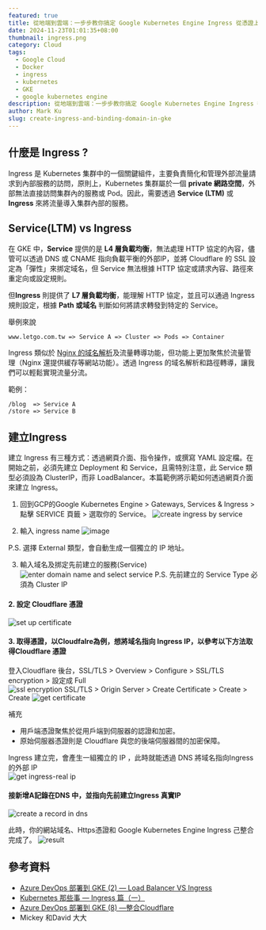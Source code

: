 ```yaml
---
featured: true
title: 從地端到雲端：一步步教你搞定 Google Kubernetes Engine Ingress 從憑證上傳到域名綁定
date: 2024-11-23T01:01:35+08:00
thumbnail: ingress.png
category: Cloud
tags:
  - Google Cloud
  - Docker
  - ingress
  - kubernetes
  - GKE
  - google kubernetes engine
description: 從地端到雲端：一步步教你搞定 Google Kubernetes Engine Ingress 從憑證上傳到域名綁定
author: Mark Ku
slug: create-ingress-and-binding-domain-in-gke
---
```


## 什麼是 Ingress ?
Ingress 是 Kubernetes 集群中的一個關鍵組件，主要負責簡化和管理外部流量請求到內部服務的訪問，原則上，Kubernetes 集群屬於一個 **private 網路空間**，外部無法直接訪問集群內的服務或 Pod。因此，需要透過 **Service (LTM)** 或 **Ingress** 來將流量導入集群內部的服務。

## Service(LTM) vs Ingress

在 GKE 中，**Service** 提供的是 **L4 層負載均衡**，無法處理 HTTP 協定的內容，儘管可以透過 DNS 或 CNAME 指向負載平衡的外部IP，並將 Cloudflare 的 SSL 設定為「彈性」來挷定域名，但 Service 無法根據 HTTP 協定或請求內容、路徑來重定向或設定規則。

但**Ingress** 則提供了 **L7 層負載均衡**，能理解 HTTP 協定，並且可以通過 Ingress 規則設定，根據 **Path 或域名** 判斷如何將請求轉發到特定的 Service。

舉例來說
```
www.letgo.com.tw => Service A => Cluster => Pods => Container
```

Ingress 類似於 [Nginx 的域名解析](https://blog.markkulab.net/nginx-https-forwarding/)及流量轉導功能，但功能上更加聚焦於流量管理（Nginx 還提供緩存等網站功能）。透過 Ingress 的域名解析和路徑轉導，讓我們可以輕鬆實現流量分流。

範例：  
```
/blog  => Service A  
/store => Service B
```

## 建立Ingress 
建立 Ingress 有三種方式：透過網頁介面、指令操作，或撰寫 YAML 設定檔。在開始之前，必須先建立 Deployment 和 Service，且需特別注意，此 Service 類型必須設為 ClusterIP，而非 LoadBalancer。本篇範例將示範如何透過網頁介面來建立 Ingress。

1. 回到GCP的Google Kubernetes Engine > Gateways, Services & Ingress > 點擊 SERVICE 頁籤 > 選取你的 Service。
![create ingress by service](create-ingress-by-service.png)

2. 輸入 ingress name
![image](create-ingress-by-service-2.png)

P.S. 選擇 External 類型，會自動生成一個獨立的 IP 地址。  

3. 輸入域名及挷定先前建立的服務(Service)
![enter domain name and select service](enter-domain-name-and-select-service.png)
P.S. 先前建立的 Service Type 必須為 Cluster IP

#### 2. 設定 Cloudflare 憑證  
![set up certificate](set-up-certificate.png)

#### 3. 取得憑證，以Cloudfalre為例，想將域名指向 Ingress IP，以參考以下方法取得Cloudflare 憑證 
登入Cloudflare 後台，SSL/TLS > Overview > Configure > SSL/TLS encryption > 設定成 Full   
![ssl encryption](ssl-encryption.png)
SSL/TLS > Origin Server > Create Certificate > Create > Create 
![get certificate](get-certificate.png)

補充  
* 用戶端憑證聚焦於從用戶端到伺服器的認證和加密。 
* 原始伺服器憑證則是 Cloudflare 與您的後端伺服器間的加密保障。

Ingress 建立完，會產生一組獨立的 IP ，此時就能透過 DNS 將域名指向Ingress 的外部 IP  
![get ingress-real ip](get-ingress-real-ip.png)

#### 接新增A記錄在DNS 中，並指向先前建立Ingress 真實IP  
![create a record in dns](create-a-record-in-dns.png)

此時，你的網站域名、Https憑證和 Google Kubernetes Engine Ingress 己整合完成了。
![result](result.png)


## 參考資料
* [Azure DevOps 部署到 GKE (2) — Load Balancer VS Ingress](https://medium.com/chouhsiang/azure-devops-%E9%83%A8%E7%BD%B2%E5%88%B0-gke-2-gke-service-ingress-99bfc79884ad)
* [Kubernetes 那些事 — Ingress 篇（一）](https://medium.com/andy-blog/kubernetes-%E9%82%A3%E4%BA%9B%E4%BA%8B-ingress-%E7%AF%87-%E4%B8%80-92944d4bf97d)
* [Azure DevOps 部署到 GKE (8) —整合Cloudflare](https://medium.com/chouhsiang/azure-devops-%E9%83%A8%E7%BD%B2%E5%88%B0-gke-7-%E6%95%B4%E5%90%88cloudflare-7864906a5b2a)
*  Mickey 和David 大大